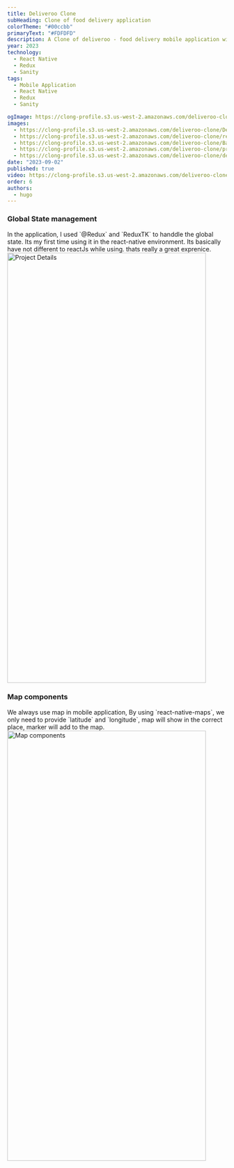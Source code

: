 ```yaml
---
title: Deliveroo Clone
subHeading: Clone of food delivery application
colorTheme: "#00ccbb"
primaryText: "#FDFDFD"
description: A Clone of deliveroo - food delivery mobile application with React Native and Sanity, with Redux as golbal management tools
year: 2023
technology:
  - React Native
  - Redux
  - Sanity
tags:
  - Mobile Application
  - React Native
  - Redux
  - Sanity

ogImage: https://clong-profile.s3.us-west-2.amazonaws.com/deliveroo-clone/deliveroo_clone_ogimage.png
images:
  - https://clong-profile.s3.us-west-2.amazonaws.com/deliveroo-clone/Deliveroo_clone.PNG
  - https://clong-profile.s3.us-west-2.amazonaws.com/deliveroo-clone/restaurantScreen.PNG
  - https://clong-profile.s3.us-west-2.amazonaws.com/deliveroo-clone/BasketScreen.PNG
  - https://clong-profile.s3.us-west-2.amazonaws.com/deliveroo-clone/prepareOrderScreen.PNG
  - https://clong-profile.s3.us-west-2.amazonaws.com/deliveroo-clone/deliveryScreen.PNG
date: "2023-09-02"
published: true
video: https://clong-profile.s3.us-west-2.amazonaws.com/deliveroo-clone/deliveroo-clone-demo.MP4
order: 6
authors:
  - hugo
---
```


### Global State management

<Dns>
  In the application, I used `@Redux` and `ReduxTK` to handdle the global state.
  Its my first time using it in the react-native environment. Its basically have
  not different to reactJs while using. thats really a great exprenice.
</Dns>
<Image
  src="https://clong-profile.s3.us-west-2.amazonaws.com/deliveroo-clone/BasketScreen.PNG"
  width="456"
  height="988"
  alt="Project Details"
/>

### Map components

<Dns>
  We always use map in mobile application, By using `react-native-maps`, we only
  need to provide `latitude` and `longitude`, map will show in the correct
  place, marker will add to the map.
</Dns>
<Image
  src="https://clong-profile.s3.us-west-2.amazonaws.com/deliveroo-clone/deliveryScreen.PNG"
  width="456"
  height="988"
  alt=" Map components"
/>
